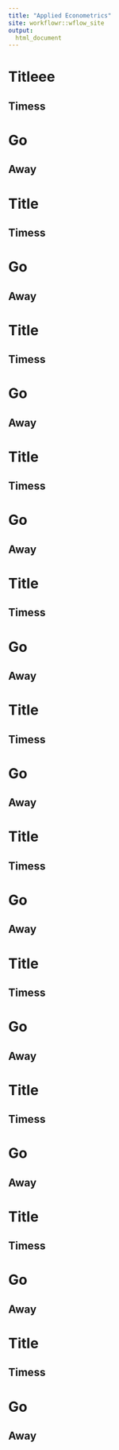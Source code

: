```yaml
---
title: "Applied Econometrics"
site: workflowr::wflow_site
output:  
  html_document
---
```


# Titleee

## Timess

# Go

## Away

# Title

## Timess

# Go

## Away

# Title

## Timess

# Go

## Away

# Title

## Timess

# Go

## Away

# Title

## Timess

# Go

## Away

# Title

## Timess

# Go

## Away

# Title

## Timess

# Go

## Away

# Title

## Timess

# Go

## Away

# Title

## Timess

# Go

## Away

# Title

## Timess

# Go

## Away

# Title

## Timess

# Go

## Away


